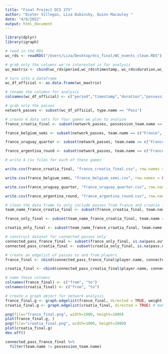 ```yaml
---
title: "Final Project DCS 375"
author: "Dieter Villegas, Liza Dubinsky, Quinn Macauley "
date: "4/6/2022"
output: html_document
---
```



```r
library(dplyr)
library(igraph)
```


```r

# read in the RDS
wc_rds <- readRDS("/Users/Liza/Desktop/dcs_final/WC_events_clean.RDS")

# grab only the columns we're interested in for analysis
wc_maxtrix <- cbind(wc_rds$period,wc_rds$timestamp, wc_rds$duration,wc_rds$possession_team.name,wc_rds$type.name,wc_rds$player.name,wc_rds$team.name,wc_rds$pass.length,wc_rds$pass.recipient.name,wc_rds$pass.outcome.name,wc_rds$ball_receipt.outcome.name,wc_rds$match_id,wc_rds$location.x,wc_rds$location.y,wc_rds$pass.end_location.x,wc_rds$pass.end_location.y)

# turn into a dataframe
wc_df_official <- as.data.frame(wc_maxtrix)

# rename the columns for analysis
colnames(wc_df_official) <- c("period","timestamp","duration","possession_team.name","type.name","player.name","team.name","pass.length","pass.recipient.name","pass.outcome.name","ball_receipt.outcome.name","match_id","location.x","location.y","pass.end_location.x","pass.end_location.y")

# grab only the passes
network_passes <- subset(wc_df_official, type.name == "Pass")

# create 4 data sets for four games we plan to analyze
france_croatia_final <- subset(network_passes, possession_team.name == c("France", "Croatia"))

france_belgium_semi <- subset(network_passes, team.name == c("France", "Belgium"))

france_uruguay_quarter <- subset(network_passes, team.name == c("France", "Uruguay"))

france_argentina_round <- subset(network_passes, team.name == c("France", "Argentina"))

# write 4 csv files for each of these games

write.csv(france_croatia_final, "france_croatia_final.csv", row.names = FALSE)

write.csv(france_belgium_semi, "france_belgium_semi.csv", row.names = FALSE)

write.csv(france_uruguay_quarter, "france_uruguay_quarter.csv", row.names = FALSE)

write.csv(france_argentina_round, "france_argentina_round.csv", row.names = FALSE)

```

```r

# clean the data frame to only include passes from france and croatia final
team_name_france_croatia_final <- subset(france_croatia_final, team.name == c("France", "Croatia"))

france_only_final <- subset(team_name_france_croatia_final, team.name == "France")

croatia_only_final <- subset(team_name_france_croatia_final, team.name == "Croatia")

# construct dataset for connected passes only 
connected_pass_france_final <- subset(france_only_final, is.na(pass.outcome.name))
connected_pass_croatia_final <- subset(croatia_only_final, is.na(pass.outcome.name))

# create an edgelist of passes to and from players
france_final <- cbind(connected_pass_france_final$player.name, connected_pass_france_final$pass.recipient.name)

croatia_final <- cbind(connected_pass_croatia_final$player.name, connected_pass_croatia_final$pass.recipient.name)

# name these columns
colnames(france_final) <- c("from", "to")
colnames(croatia_final) <- c("from", "to")

# create a graph object for network analysis
france_final.g <- graph.edgelist(france_final, directed = TRUE, weight) # makes a graph object
croatia_final.g <- graph.edgelist(croatia_final, directed = TRUE) # makes a graph object

png(file="france_final.png", width=1000, height=1000)
plot(france_final.g, )
png(file="croatia_final.png", width=1000, height=1000)
plot(croatia_final.g)
dev.off()
```

```r
connected_pass_france_final %>%
  filter(team.name != possession_team.name)
```
